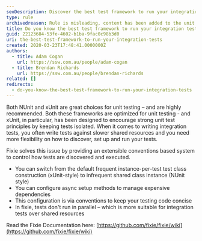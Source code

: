 ```yaml
---
seoDescription: Discover the best test framework to run your integration tests, including Fixie's extensible conventions based system for controlling test discovery and execution.
type: rule
archivedreason: Rule is misleading, content has been added to the unit testing framework rule
title: Do you know the best test framework to run your integration tests?
guid: 22123684-53fe-4602-b1ba-9fac0c98b3d0
uri: the-best-test-framework-to-run-your-integration-tests
created: 2020-03-23T17:48:41.0000000Z
authors:
  - title: Adam Cogan
    url: https://ssw.com.au/people/adam-cogan
  - title: Brendan Richards
    url: https://ssw.com.au/people/brendan-richards
related: []
redirects:
  - do-you-know-the-best-test-framework-to-run-your-integration-tests
---
```


Both NUnit and xUnit are great choices for unit testing – and are highly recommended. Both these frameworks are optimized for unit testing - and xUnit, in particular, has been designed to encourage strong unit test principles by keeping tests isolated.
When it comes to writing integration tests, you often write tests against slower shared resources and you need more flexibility on how to discover, set up and run your tests.

Fixie solves this issue by providing an extensible conventions based system to control how tests are discovered and executed.

- You can switch from the default frequent instance-per-test test class construction (xUnit-style) to infrequent shared class instance (NUnit style)
- You can configure async setup methods to manage expensive dependencies
- This configuration is via conventions to keep your testing code concise
- In fixie, tests don't run in parallel – which is more suitable for integration tests over shared resources

Read the Fixie Documentation here: [https://github.com/fixie/fixie/wiki](https://github.com/fixie/fixie/wiki)